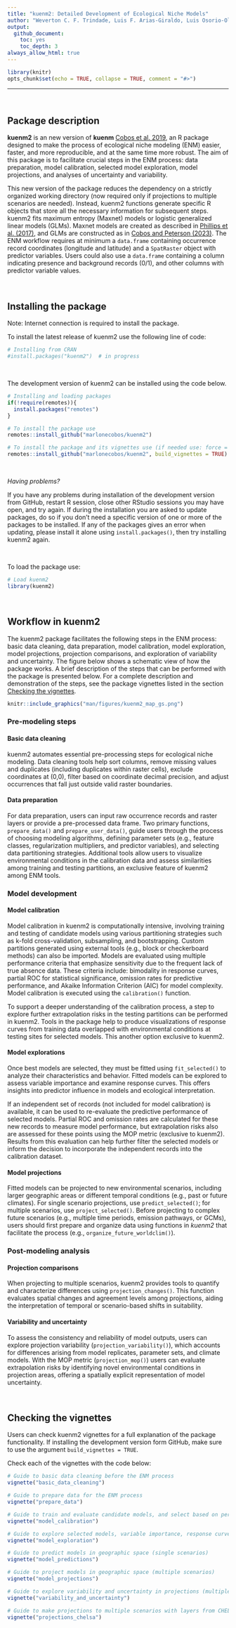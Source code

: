 ```yaml
---
title: "kuenm2: Detailed Development of Ecological Niche Models"
author: "Weverton C. F. Trindade, Luis F. Arias-Giraldo, Luis Osorio-Olvera, A. Townsend Peterson, and Marlon E. Cobos"
output: 
  github_document:
    toc: yes
    toc_depth: 3
always_allow_html: true
---
```


```r
library(knitr)
opts_chunk$set(echo = TRUE, collapse = TRUE, comment = "#>")
```

<hr>

<br>

## Package description

**kuenm2** is an new version of **kuenm** [Cobos et al. 2019](https://peerj.com/articles/6281/), an R package designed to make the process of ecological niche modeling (ENM) easier, faster, and more reproducible, and at the same time more robust. The aim of this package is to facilitate crucial steps in the ENM process: data preparation, model calibration, selected model exploration, model projections, and analyses of uncertainty and variability. 

This new version of the package reduces the dependency on a strictly organized working directory (now required only if projections to multiple scenarios are needed). Instead, kuenm2 functions generate specific R objects that store all the necessary information for subsequent steps. kuenm2 fits maximum entropy (Maxnet) models or logistic generalized linear models (GLMs). Maxnet models are created as described in [Phillips et al. (2017)](http://doi.wiley.com/10.1111/ecog.03049), and GLMs are constructed as in [Cobos and Peterson (2023)](https://doi.org/10.1371/journal.pone.0276951). The ENM workflow requires at minimum a `data.frame` containing occurrence record coordinates (longitude and latitude) and a `SpatRaster` object with predictor variables. Users could also use a `data.frame` containing a column indicating presence and background records (0/1), and other columns with predictor variable values.



<br>

## Installing the package

Note: Internet connection is required to install the package.

To install the latest release of kuenm2 use the following line of code:

```r
# Installing from CRAN 
#install.packages("kuenm2")  # in progress
```

<br>

The development version of kuenm2 can be installed using the code below. 

```r
# Installing and loading packages
if(!require(remotes)){
  install.packages("remotes")
}

# To install the package use
remotes::install_github("marlonecobos/kuenm2")

# To install the package and its vignettes use (if needed use: force = TRUE)  
remotes::install_github("marlonecobos/kuenm2", build_vignettes = TRUE)
```

<br>

*Having problems?* 

If you have any problems during installation of the development version from GitHub, restart R session, close other RStudio sessions you may have open, and try again. If during the installation you are asked to update packages, do so if you don't need a specific version of one or more of the packages to be installed. If any of the packages gives an error when updating, please install it alone using `install.packages()`, then try installing kuenm2 again.

<br>

To load the package use:

```r
# Load kuenm2
library(kuenm2)
```

<br>

## Workflow in kuenm2

The kuenm2 package facilitates the following steps in the ENM process: basic data cleaning, data preparation, model calibration, model exploration, model projections, projection comparisons, and exploration of variability and uncertainty. The figure below shows a schematic view of how the package works. A brief description of the steps that can be performed with the package is presented below. For a complete description and demonstration of the steps, see the package vignettes listed in the section [Checking the vignettes]. 

```r
knitr::include_graphics("man/figures/kuenm2_map_gs.png")
```

### Pre-modeling steps

#### Basic data cleaning

kuenm2 automates essential pre-processing steps for ecological niche modeling. Data cleaning tools help sort columns, remove missing values and duplicates (including duplicates within raster cells), exclude coordinates at (0,0), filter based on coordinate decimal precision, and adjust occurrences that fall just outside valid raster boundaries. 


#### Data preparation

For data preparation, users can input raw occurrence records and raster layers or provide a pre-processed data frame. Two primary functions, `prepare_data()` and `prepare_user_data()`, guide users through the process of choosing modeling algorithms, defining parameter sets (e.g., feature classes, regularization multipliers, and predictor variables), and selecting data partitioning strategies. Additional tools allow users to visualize environmental conditions in the calibration data and assess similarities among training and testing partitions, an exclusive feature of kuenm2 among ENM tools.


### Model development

#### Model calibration 

Model calibration in kuenm2 is computationally intensive, involving training and testing of candidate models using various partitioning strategies such as k-fold cross-validation, subsampling, and bootstrapping. Custom partitions generated using external tools (e.g., block or checkerboard methods) can also be imported. Models are evaluated using multiple performance criteria that emphasize sensitivity due to the frequent lack of true absence data. These criteria include: bimodality in response curves, partial ROC for statistical significance, omission rates for predictive performance, and Akaike Information Criterion (AIC) for model complexity. Model calibration is executed using the `calibration()` function.

To support a deeper understanding of the calibration process, a step to explore further extrapolation risks in the testing partitions can be performed in kuenm2. Tools in the package help to produce visualizations of response curves from training data overlapped with environmental conditions at testing sites for selected models. This another option exclusive to kuenm2.


#### Model explorations

Once best models are selected, they must be fitted using `fit_selected()` to analyze their characteristics and behavior. Fitted models can be explored to assess variable importance and examine response curves. This offers insights into predictor influence in models and ecological interpretation. 

If an independent set of records (not included for model calibration) is available, it can be used to re-evaluate the predictive performance of selected models. Partial ROC and omission rates are calculated for these new records to measure model performance, but extrapolation risks also are assessed for these points using the MOP metric (exclusive to kuenm2). Results from this evaluation can help further filter the selected models or inform the decision to incorporate the independent records into the calibration dataset. 


#### Model projections

Fitted models can be projected to new environmental scenarios, including larger geographic areas or different temporal conditions (e.g., past or future climates). For single scenario projections, use `predict_selected()`; for multiple scenarios, use `project_selected()`. Before projecting to complex future scenarios (e.g., multiple time periods, emission pathways, or GCMs), users should first prepare and organize data using functions in *kuenm2* that facilitate the process (e.g., `organize_future_worldclim()`).


### Post-modeling analysis

#### Projection comparisons

When projecting to multiple scenarios, kuenm2 provides tools to quantify and characterize differences using `projection_changes()`. This function evaluates spatial changes and agreement levels among projections, aiding the interpretation of temporal or scenario-based shifts in suitability.


#### Variability and uncertainty

To assess the consistency and reliability of model outputs, users can explore projection variability (`projection_variability()`), which accounts for differences arising from model replicates, parameter sets, and climate models. With the MOP metric (`projection_mop()`) users can evaluate extrapolation risks by identifying novel environmental conditions in projection areas, offering a spatially explicit representation of model uncertainty.

<br>

## Checking the vignettes

Users can check kuenm2 vignettes for a full explanation of the package functionality. If installing the development version form GitHub, make sure to use the argument `build_vignettes = TRUE`.

Check each of the vignettes with the code below:

```r
# Guide to basic data cleaning before the ENM process
vignette("basic_data_cleaning")

# Guide to prepare data for the ENM process
vignette("prepare_data")

# Guide to train and evaluate candidate models, and select based on performance
vignette("model_calibration") 

# Guide to explore selected models, variable importance, response curves
vignette("model_exploration")

# Guide to predict models in geographic space (single scenarios)
vignette("model_predictions")

# Guide to project models in geographic space (multiple scenarios)
vignette("model_projections") 

# Guide to explore variability and uncertainty in projections (multiple scenarios)
vignette("variability_and_uncertainty")

# Guide to make projections to multiple scenarios with layers from CHELSA Climate
vignette("projections_chelsa")
```
